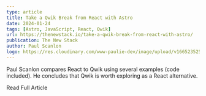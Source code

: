 ```yaml
---
type: article
title: Take a Qwik Break from React with Astro
date: 2024-01-24
tags: [Astro, JavaScript, React, Qwik]
url: https://thenewstack.io/take-a-qwik-break-from-react-with-astro/
publication: The New Stack
author: Paul Scanlon
logo: https://res.cloudinary.com/www-paulie-dev/image/upload/v1665235257/paulie.dev/Logos/tns-logo_miu6qk.png
---
```


Paul Scanlon compares React to Qwik using several examples (code included). He concludes that Qwik is worth exploring as a React alternative.

<CtaExternal href='https://thenewstack.io/take-a-qwik-break-from-react-with-astro/'>Read Full Article</CtaExternal>
